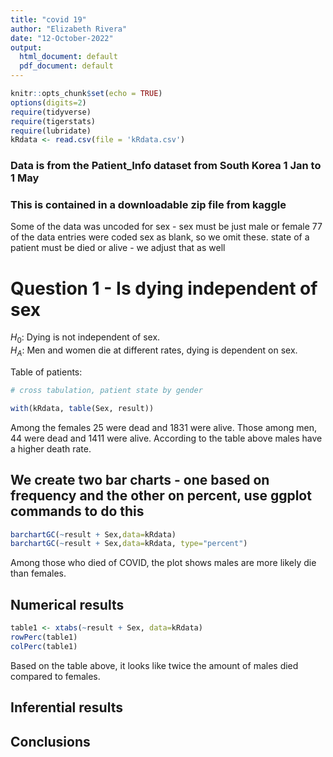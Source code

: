 ```yaml
---
title: "covid 19"
author: "Elizabeth Rivera"
date: "12-October-2022"
output:
  html_document: default
  pdf_document: default
---
```


```r
knitr::opts_chunk$set(echo = TRUE)
options(digits=2)
require(tidyverse)
require(tigerstats)
require(lubridate)
kRdata <- read.csv(file = 'kRdata.csv')
```
### Data is from the Patient_Info dataset from South Korea 1 Jan to 1 May 
### This is contained in a downloadable zip file from kaggle

Some of the data was uncoded for sex - sex must be just male or female
77 of the data entries were coded sex  as blank, so we omit these.
state of a patient must be died or alive - we adjust that as well   
  
# Question 1 - Is dying independent of sex

$H_0$: Dying is not independent of sex.   
$H_A$: Men and women die at different rates, dying is dependent on sex.  


Table of patients:
```r

# cross tabulation, patient state by gender

with(kRdata, table(Sex, result))

```
Among the females 25 were dead and 1831 were alive. Those among men, 44 were dead and 1411 were alive. According to the table above males have a higher death rate.  


## We create two bar charts - one based on frequency and the other on percent, use ggplot commands to do this

```r
barchartGC(~result + Sex,data=kRdata)
barchartGC(~result + Sex,data=kRdata, type="percent")

```

  
Among those who died of COVID, the plot shows males are more likely die than females.   


  
## Numerical results

```r
table1 <- xtabs(~result + Sex, data=kRdata)
rowPerc(table1)
colPerc(table1)
```

Based on the table above, it looks like twice the amount of males died compared to females.



## Inferential results 




## Conclusions


